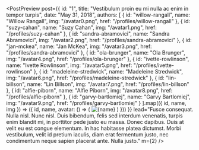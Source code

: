 

<PostPreview
  post={{
    id: "1",
    title: "Vestibulum proin eu mi nulla ac enim in tempor turpis",
    date: "May 31, 2018",
    authors: [
      {
        id: "willow-rangall",
        name: "Willow Rangall",
        img: "/avatar0.png",
        href: "/profiles/willow-rangall"
      },
      {
        id: "suzy-cahan",
        name: "Suzy Cahan",
        img: "/avatar1.png",
        href: "/profiles/suzy-cahan"
      },
      {
        id: "sandra-abramovici",
        name: "Sandra Abramovici",
        img: "/avatar2.png",
        href: "/profiles/sandra-abramovici"
      },
      {
        id: "jan-mckea",
        name: "Jan McKea",
        img: "/avatar3.png",
        href: "/profiles/sandra-abramovici"
      },
      {
        id: "ola-brunger",
        name: "Ola Brunger",
        img: "/avatar4.png",
        href: "/profiles/ola-brunger"
      },
      {
        id: "ivette-rowlinson",
        name: "Ivette Rowlinson",
        img: "/avatar5.png",
        href: "/profiles/ivette-rowlinson"
      },
      {
        id: "madeleine-stredwick",
        name: "Madeleine Stredwick",
        img: "/avatar6.png",
        href: "/profiles/madeleine-stredwick"
      },
      {
        id: "lin-billson",
        name: "Lin Billson",
        img: "/avatar7.png",
        href: "/profiles/lin-billson"
      },
      {
        id: "alfie-piborn",
        name: "Alfie Piborn",
        img: "/avatar8.png",
        href: "/profiles/alfie-piborn"
      },
      {
        id: "garvy-bartlomiej",
        name: "Garvy Bartlomiej",
        img: "/avatar9.png",
        href: "/profiles/garvy-bartlomiej"
      }
    ].map(({ id, name, img }) => ({
      id,
      name,
      avatar: () => (
        <Image
          alt={name}
          borderRadius="circle"
          height={64}
          width={64}
          src={img}
        />
      )
    }))
  }}
  lead="Fusce consequat. Nulla nisl. Nunc nisl. Duis bibendum, felis sed interdum venenatis, turpis enim blandit mi, in porttitor pede justo eu massa. Donec dapibus. Duis at velit eu est congue elementum. In hac habitasse platea dictumst. Morbi vestibulum, velit id pretium iaculis, diam erat fermentum justo, nec condimentum neque sapien placerat ante. Nulla justo."
  m={2}
/>
